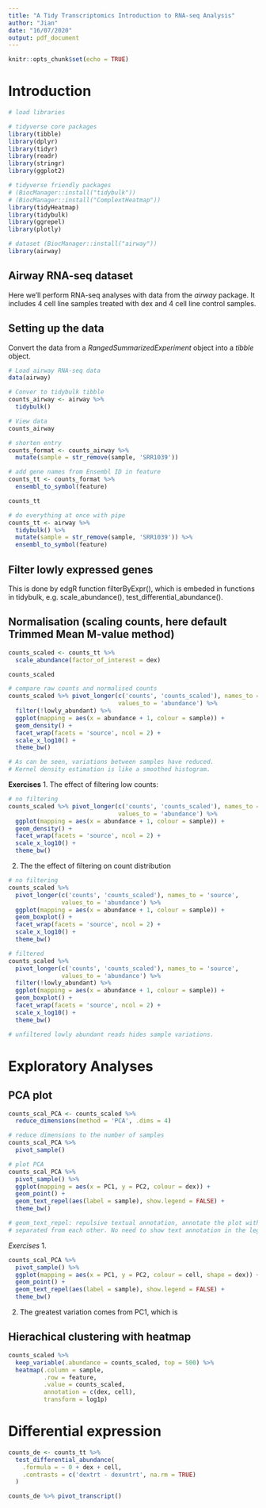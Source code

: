 ```yaml
---
title: "A Tidy Transcriptomics Introduction to RNA-seq Analysis"
author: "Jian"
date: "16/07/2020"
output: pdf_document
---
```


```r
knitr::opts_chunk$set(echo = TRUE)
```

# Introduction

```r
# load libraries

# tidyverse core packages
library(tibble)
library(dplyr)
library(tidyr)
library(readr)
library(stringr)
library(ggplot2)

# tidyverse friendly packages 
# (BiocManager::install("tidybulk"))
# (BiocManager::install("ComplextHeatmap"))
library(tidyHeatmap)
library(tidybulk)
library(ggrepel)
library(plotly)

# dataset (BiocManager::install("airway"))
library(airway)
```

## Airway RNA-seq dataset

Here we'll perform RNA-seq analyses with data from the _airway_ package. It includes 4 cell line samples treated with dex and 4 cell line control samples.

## Setting up the data

Convert the data from a _RangedSummarizedExperiment_ object into a _tibble_ object.

```r
# Load airway RNA-seq data
data(airway)

# Conver to tidybulk tibble
counts_airway <- airway %>% 
  tidybulk()
```

```r
# View data
counts_airway
```

```r
# shorten entry
counts_format <- counts_airway %>% 
  mutate(sample = str_remove(sample, 'SRR1039'))
```

```r
# add gene names from Ensembl ID in feature
counts_tt <- counts_format %>% 
  ensembl_to_symbol(feature)

counts_tt
```

```r
# do everything at once with pipe
counts_tt <- airway %>% 
  tidybulk() %>% 
  mutate(sample = str_remove(sample, 'SRR1039')) %>% 
  ensembl_to_symbol(feature)
```

## Filter lowly expressed genes

This is done by edgR function filterByExpr(), which is embeded in functions in tidybulk, e.g. scale_abundance(), test_differential_abundance().

## Normalisation (scaling counts, here default Trimmed Mean M-value method)

```r
counts_scaled <- counts_tt %>% 
  scale_abundance(factor_of_interest = dex)

counts_scaled
```

```r
# compare raw counts and normalised counts
counts_scaled %>% pivot_longer(c('counts', 'counts_scaled'), names_to = 'source',
                               values_to = 'abundance') %>% 
  filter(!lowly_abundant) %>% 
  ggplot(mapping = aes(x = abundance + 1, colour = sample)) +
  geom_density() +
  facet_wrap(facets = 'source', ncol = 2) +
  scale_x_log10() +
  theme_bw()

# As can be seen, variations between samples have reduced.
# Kernel density estimation is like a smoothed histogram.
```

**Exercises**
1. The effect of filtering low counts:
```r
# no filtering
counts_scaled %>% pivot_longer(c('counts', 'counts_scaled'), names_to = 'source',
                               values_to = 'abundance') %>% 
  ggplot(mapping = aes(x = abundance + 1, colour = sample)) +
  geom_density() +
  facet_wrap(facets = 'source', ncol = 2) +
  scale_x_log10() +
  theme_bw()
```
2. The the effect of filtering on count distribution
```r
# no filtering
counts_scaled %>% 
  pivot_longer(c('counts', 'counts_scaled'), names_to = 'source', 
               values_to = 'abundance') %>% 
  ggplot(mapping = aes(x = abundance + 1, colour = sample)) +
  geom_boxplot() +
  facet_wrap(facets = 'source', ncol = 2) +
  scale_x_log10() +
  theme_bw()

# filtered
counts_scaled %>% 
  pivot_longer(c('counts', 'counts_scaled'), names_to = 'source', 
               values_to = 'abundance') %>% 
  filter(!lowly_abundant) %>% 
  ggplot(mapping = aes(x = abundance + 1, colour = sample)) +
  geom_boxplot() +
  facet_wrap(facets = 'source', ncol = 2) +
  scale_x_log10() +
  theme_bw()

# unfiltered lowly abundant reads hides sample variations.
```

# Exploratory Analyses

## PCA plot

```r
counts_scal_PCA <- counts_scaled %>% 
  reduce_dimensions(method = 'PCA', .dims = 4)
```

```r
# reduce dimensions to the number of samples
counts_scal_PCA %>% 
  pivot_sample()
```

```r
# plot PCA
counts_scal_PCA %>% 
  pivot_sample() %>% 
  ggplot(mapping = aes(x = PC1, y = PC2, colour = dex)) +
  geom_point() +
  geom_text_repel(aes(label = sample), show.legend = FALSE) +
  theme_bw()

# geom_text_repel: repulsive textual annotation, annotate the plot with text that are 
# separated from each other. No need to show text annotation in the legend.
```

*Exercises*
1.
```r
counts_scal_PCA %>% 
  pivot_sample() %>% 
  ggplot(mapping = aes(x = PC1, y = PC2, colour = cell, shape = dex)) +
  geom_point() +
  geom_text_repel(aes(label = sample), show.legend = FALSE) +
  theme_bw()
```
2.
The greatest variation comes from PC1, which is 

## Hierachical clustering with heatmap
```r
counts_scaled %>% 
  keep_variable(.abundance = counts_scaled, top = 500) %>% 
  heatmap(.column = sample, 
          .row = feature, 
          .value = counts_scaled, 
          annotation = c(dex, cell),
          transform = log1p)
```

# Differential expression
```r
counts_de <- counts_tt %>% 
  test_differential_abundance(
    .formula = ~ 0 + dex + cell,
    .contrasts = c('dextrt - dexuntrt', na.rm = TRUE)
  )

counts_de %>% pivot_transcript()

```



